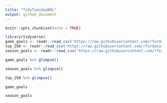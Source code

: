 ```yaml
---
title: "TidyTuesdayNHL"
output: github_document
---
```


```r
knitr::opts_chunk$set(echo = TRUE)
```


```r
library(tidyverse)
game_goals <- readr::read_csv('https://raw.githubusercontent.com/rfordatascience/tidytuesday/master/data/2020/2020-03-03/game_goals.csv')
top_250 <- readr::read_csv('https://raw.githubusercontent.com/rfordatascience/tidytuesday/master/data/2020/2020-03-03/top_250.csv')
season_goals <- readr::read_csv('https://raw.githubusercontent.com/rfordatascience/tidytuesday/master/data/2020/2020-03-03/season_goals.csv')

```

```r

game_goals %>% glimpse()

```
```r

season_goals %>% glimpse()

```

```r

top_250 %>% glimpse()

```

```r
game_goals

season_goals
```

